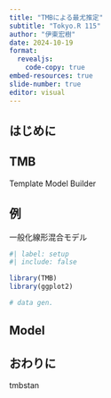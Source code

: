 ```yaml
---
title: "TMBによる最尤推定"
subtitle: "Tokyo.R 115"
author: "伊東宏樹"
date: 2024-10-19
format:
  revealjs:
    code-copy: true
embed-resources: true
slide-number: true
editor: visual
---
```


## はじめに

## TMB

Template Model Builder

## 例

一般化線形混合モデル

```r
#| label: setup
#| include: false

library(TMB)
library(ggplot2)

# data gen.


```

## Model

## おわりに

tmbstan
